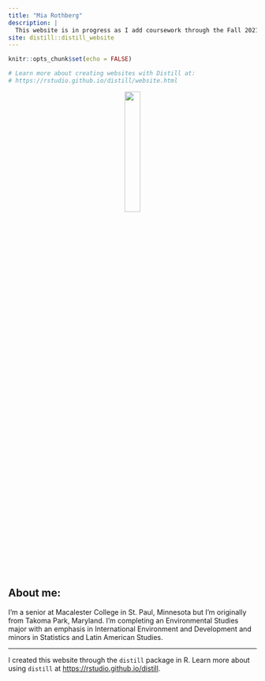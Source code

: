 ```yaml
---
title: "Mia Rothberg"
description: |
  This website is in progress as I add coursework through the Fall 2021 semester. I will remove this message when it is completely updated.
site: distill::distill_website
---
```


```r
knitr::opts_chunk$set(echo = FALSE)

# Learn more about creating websites with Distill at:
# https://rstudio.github.io/distill/website.html

```

<center>
![](profile_photo_circle.png){width=25%}
</center>



## About me: 

I'm a senior at Macalester College in St. Paul, Minnesota but I'm originally from Takoma Park, Maryland. I'm completing an Environmental Studies major with an emphasis in International Environment and Development and minors in Statistics and Latin American Studies. 


----------------------------------------------------------------------------------------------------------------------------------
I created this website through the `distill` package in R. Learn more about using `distill` at <https://rstudio.github.io/distill>.

